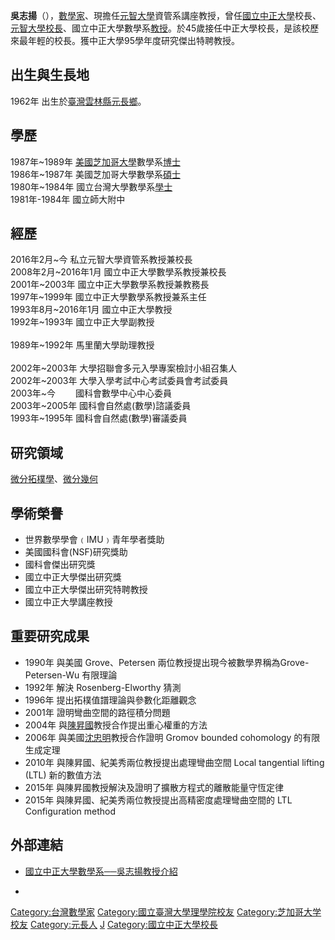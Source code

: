 {{otheruses|subject=[[臺灣|臺灣]]數學家|other=同名或類似名的其它條目描述|吳志揚}}

{{Infobox_officeholder
| name = 吳志揚
| image name = 
| office = [[元智大學|元智大學]] 第5任 [[校長|校長]]
| term_start = 2016年2月1日
| term_end = 2021年1月31日
| vice_occupation = 
| predecessor = 代理校長 徐澤志
| successor = 廖慶榮
| office2 = <!-- 注释出：[[File:National_Chung_Cheng_University_logo.svg|27px]] -->
[[國立中正大學|國立中正大學]] 第4任 校長
| term_start2 = 2008年2月1日
| term_end2 = 2016年2月1日
| vice_occupation2 = 
| predecessor2 = [[羅仁權|羅仁權]]
| successor2 = [[馮展華|馮展華]]
| width = 
| now = 
| period = 
| Sex = 男
| Native place = 
| date of birth = {{birth_date_and_age|1962|04|25}}
| date of death = 
| party = 
| nationality = {{ROC}}
| place of birth = {{TWN}}[[雲林縣|雲林縣]][[元長鄉|元長鄉]]
| place of death = 
| educate = *美國[[芝加哥大學|芝加哥大學]]數學系博士(1987年 - 1989年)
*美國[[芝加哥大學|芝加哥大學]]數學系碩士(1986年 - 1987年)
*[[國立台灣大學|國立台灣大學]]數學系學士(1980年 - 1984年)
| past = * [[國立中正大學|國立中正大學]]數學系[[教授|教授]]
* [[國立中正大學|國立中正大學]][[校長|校長]]
* [[元智大學|元智大學]]校長
}}

'''吳志揚'''（{{bd|1962年|4月25日}}），[[數學家|數學家]]、現擔任[[元智大學|元智大學]]資管系講座教授，曾任[[國立中正大學|國立中正大學]]校長、[[元智大學|元智大學]][[校長|校長]]、國立中正大學數學系[[教授|教授]]。於45歲接任中正大學校長，是該校歷來最年輕的校長。獲中正大學95學年度研究傑出特聘教授。

==出生與生長地==
1962年 出生於[[臺灣|臺灣]][[雲林縣|雲林縣]][[元長鄉|元長鄉]]。

==學歷==
1987年~1989年 [[美國|美國]][[芝加哥大學|芝加哥大學]]數學系[[博士|博士]]<br>
1986年~1987年 美國芝加哥大學數學系[[碩士|碩士]]<br>
1980年~1984年 國立台灣大學數學系[[學士|學士]]<br>
1981年-1984年 國立師大附中

==經歷==
2016年2月~今         私立元智大學資管系教授兼校長<br>
2008年2月~2016年1月  國立中正大學數學系教授兼校長<br>
2001年~2003年        國立中正大學數學系教授兼教務長<br>
1997年~1999年        國立中正大學數學系教授兼系主任<br>
1993年8月~2016年1月  國立中正大學教授<br>
1992年~1993年        國立中正大學副教授<br><br>
1989年~1992年        馬里蘭大學助理教授<br><br>
2002年~2003年        大學招聯會多元入學專案檢討小組召集人<br>
2002年~2003年        大學入學考試中心考試委員會考試委員<br>
2003年~今　　        國科會數學中心中心委員<br>
2003年~2005年        國科會自然處(數學)諮議委員<br>
1993年~1995年        國科會自然處(數學)審議委員

==研究領域==
[[微分|微分]][[拓樸學|拓樸學]]、[[微分幾何|微分幾何]]

==學術榮譽==
*世界數學學會﹙IMU﹚青年學者獎助
*美國國科會(NSF)研究獎助
*國科會傑出研究獎
*國立中正大學傑出研究獎
*國立中正大學傑出研究特聘教授
*國立中正大學講座教授

==重要研究成果==
*1990年 與美國 Grove、Petersen 兩位教授提出現今被數學界稱為Grove-Petersen-Wu 有限理論
*1992年 解決 Rosenberg-Elworthy 猜測
*1996年 提出拓樸值譜理論與參數化距離觀念
*2001年 證明彎曲空間的路徑積分問題
*2004年 與[[陳昇國|陳昇國]]教授合作提出重心權重的方法
*2006年 與美國[[沈忠明|沈忠明]]教授合作證明 Gromov bounded cohomology 的有限生成定理
*2010年 與陳昇國、紀美秀兩位教授提出處理彎曲空間 Local tangential lifting (LTL) 新的數值方法
*2015年 與陳昇國教授解決及證明了擴散方程式的離散能量守恆定律
*2015年 與陳昇國、紀美秀兩位教授提出高精密度處理彎曲空間的 LTL Configuration method

==外部連結==
* {{zh-tw}}[http://mathweb.ccu.edu.tw/front/bin/ptdetail.phtml?Part=T_jywu 國立中正大學數學系──吳志揚教授介紹]{{Wayback|url=http://mathweb.ccu.edu.tw/front/bin/ptdetail.phtml?Part=T_jywu |date=20160528091210 }}
*{{cite news|url=http://www.ettoday.net/news/20140519/358568.htm|title=不滿中正排名直直落　校長霸氣反駁：哈佛知道台大嗎？|publisher=[[ETtoday|ETtoday]]|date=2014-05-19|language=zh-tw|accessdate=2014-05-19|archive-date=2019-06-11|archive-url=https://web.archive.org/web/20190611080106/https://www.ettoday.net/news/20140519/358568.htm|dead-url=no}}

{{start box}}
{{s-before|}}
{{s-title|[[國立中正大學|國立中正大學]]數學系系主任|1997年－1999年}}
{{s-after|[[陳慈芬|陳慈芬]]}}
{{s-before|}}
{{s-title|[[國立中正大學|國立中正大學]]教務長|2001年－2003年2月10日}}
{{s-after|[[陳恭|陳恭]]}}
{{s-before|[[柳金章|柳金章]](代理)
<small>正任：'''[[羅仁權|羅仁權]]'''</small>}}
{{s-title|[[國立中正大學|國立中正大學]]校長|2008年2月－2016年1月}}
{{s-after|[[馮展華|馮展華]]}}
{{s-before|[[張進福|張進福]]}}
{{s-title|[[元智大學|元智大學]]校長|2016年2月－}}
{{s-after|現任}}
{{end box}}

{{DEFAULTSORT:Wu吴}}
[[Category:台灣數學家|Category:台灣數學家]]
[[Category:國立臺灣大學理學院校友|Category:國立臺灣大學理學院校友]]
[[Category:芝加哥大学校友|Category:芝加哥大学校友]]
[[Category:元長人|Category:元長人]]
[[Category:吴姓|J]]
[[Category:國立中正大學校長|Category:國立中正大學校長]]